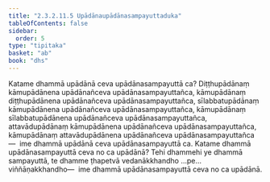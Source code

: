 ```yaml
---
title: "2.3.2.11.5 Upādānaupādānasampayuttaduka"
tableOfContents: false
sidebar:
  order: 5
type: "tipitaka"
basket: "ab"
book: "dhs"
---
```



<DynamicBreadcrumb />

<Division number="1231" book="dhs">

<Paragraph number="1928" book="dhs">
Katame dhammā upādānā ceva upādānasampayuttā ca? Diṭṭhupādānaṃ kāmupādānena upādānañceva upādānasampayuttañca, kāmupādānaṃ diṭṭhupādānena upādānañceva upādānasampayuttañca, sīlabbatupādānaṃ kāmupādānena upādānañceva upādānasampayuttañca, kāmupādānaṃ sīlabbatupādānena upādānañceva upādānasampayuttañca, attavādupādānaṃ kāmupādānena upādānañceva upādānasampayuttañca, kāmupādānaṃ attavādupādānena upādānañceva upādānasampayuttañca—  ime dhammā upādānā ceva upādānasampayuttā ca.
</Paragraph>

</Division>
<Division number="1232" book="dhs">

<Paragraph number="1929" book="dhs">
Katame dhammā upādānasampayuttā ceva no ca upādānā? Tehi dhammehi ye dhammā sampayuttā, te dhamme ṭhapetvā vedanākkhandho …pe…  viññāṇakkhandho—  ime dhammā upādānasampayuttā ceva no ca upādānā.
</Paragraph>
</Division>
